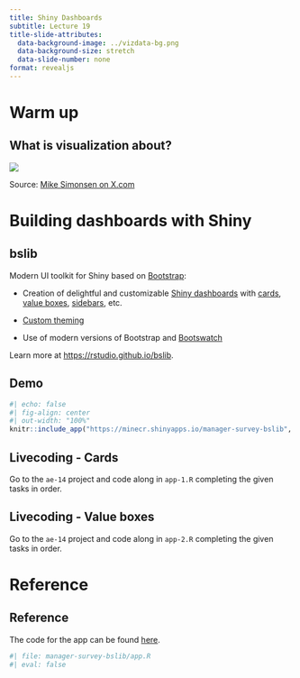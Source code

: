 ```yaml
---
title: Shiny Dashboards
subtitle: Lecture 19
title-slide-attributes:
  data-background-image: ../vizdata-bg.png
  data-background-size: stretch
  data-slide-number: none
format: revealjs
---
```


# Warm up

## What is visualization about?

![](images/airbnb-april-7.jpg)

::: aside
Source: [Mike Simonsen on X.com](https://x.com/mikesimonsen/status/1775683012598079639?s=20)
:::

# Building dashboards with Shiny

## bslib

Modern UI toolkit for Shiny based on [Bootstrap](https://getbootstrap.com/):

-   Creation of delightful and customizable [Shiny dashboards](https://rstudio.github.io/bslib/articles/dashboards.html) with [cards](https://rstudio.github.io/bslib/articles/cards.html), [value boxes](https://rstudio.github.io/bslib/articles/value-boxes.html), [sidebars](https://rstudio.github.io/bslib/articles/sidebars.html), etc.

-   [Custom theming](https://rstudio.github.io/bslib/articles/theming.html)

-   Use of modern versions of Bootstrap and [Bootswatch](https://bootswatch.com/)

Learn more at [https://rstudio.github.io/bslib](https://rstudio.github.io/bslib/).

## Demo

```r
#| echo: false
#| fig-align: center
#| out-width: "100%"
knitr::include_app("https://minecr.shinyapps.io/manager-survey-bslib", height = "650px")
```

## Livecoding - Cards

::: task
Go to the `ae-14` project and code along in `app-1.R` completing the given tasks in order.
:::

## Livecoding - Value boxes

::: task
Go to the `ae-14` project and code along in `app-2.R` completing the given tasks in order.
:::

# Reference

## Reference

The code for the app can be found [here](https://github.com/vizdata-s24/vizdata-s24/blob/main/slides/19/manager-survey-bslib/app.R).

```r
#| file: manager-survey-bslib/app.R
#| eval: false
```
